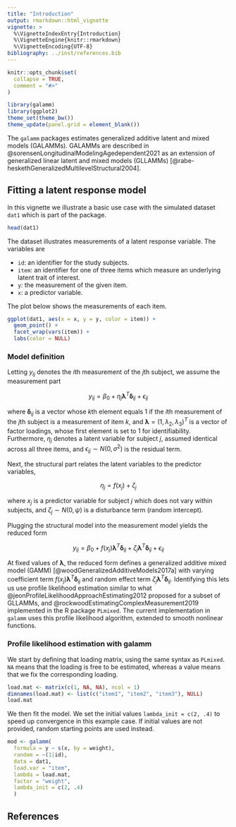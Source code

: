 ```yaml
---
title: "Introduction"
output: rmarkdown::html_vignette
vignette: >
  %\VignetteIndexEntry{Introduction}
  %\VignetteEngine{knitr::rmarkdown}
  %\VignetteEncoding{UTF-8}
bibliography: ../inst/references.bib
---
```


```r
knitr::opts_chunk$set(
  collapse = TRUE,
  comment = "#>"
)
```

```r
library(galamm)
library(ggplot2)
theme_set(theme_bw())
theme_update(panel.grid = element_blank())
```

The `galamm` packages estimates generalized additive latent and mixed models (GALAMMs). GALAMMs are described in @sorensenLongitudinalModelingAgedependent2021 as an extension of generalized linear latent and mixed models (GLLAMMs) [@rabe-heskethGeneralizedMultilevelStructural2004]. 

## Fitting a latent response model

In this vignette we illustrate a basic use case with the simulated dataset `dat1` which is part of the package.

```r
head(dat1)
```

The dataset illustrates measurements of a latent response variable. The variables are

- `id`: an identifier for the study subjects.
- `item`: an identifier for one of three items which measure an underlying latent trait of interest.
- `y`: the measurement of the given item.
- `x`: a predictor variable.

The plot below shows the measurements of each item.

```r
ggplot(dat1, aes(x = x, y = y, color = item)) + 
  geom_point() +
  facet_wrap(vars(item)) + 
  labs(color = NULL)
```



### Model definition

Letting $y_{ij}$ denotes the $i$th measurement of the $j$th subject, we assume the measurement part

$$y_{ij} = \beta_{0} + \eta_{j} \boldsymbol{\lambda}^{T} \boldsymbol{\delta}_{ij}  + \epsilon_{ij}$$

where $\boldsymbol{\delta}_{ij}$ is a vector whose $k$th element equals 1 if the $i$th measurement of the $j$th subject is a measurement of item $k$, and $\boldsymbol{\lambda} = (1, \lambda_{2}, \lambda_{3})^{T}$ is a vector of factor loadings, whose first element is set to 1 for identifiability. Furthermore, $\eta_{j}$ denotes a latent variable for subject $j$, assumed identical across all three items, and $\epsilon_{ij} \sim N(0, \sigma^{2})$ is the residual term.

Next, the structural part relates the latent variables to the predictor variables,

$$\eta_{j} = f(x_{j}) + \zeta_{j}$$

where $x_{j}$ is a predictor variable for subject $j$ which does not vary within subjects, and $\zeta_{j} \sim N(0, \psi)$ is a disturbance term (random intercept).

Plugging the structural model into the measurement model yields the reduced form

$$y_{ij} = \beta_{0} + f(x_{j}) \boldsymbol{\lambda}^{T} \boldsymbol{\delta}_{ij} + \zeta_{j} \boldsymbol{\lambda}^{T} \boldsymbol{\delta}_{ij}  + \epsilon_{ij}$$

At fixed values of $\boldsymbol{\lambda}$, the reduced form defines a generalized additive mixed model (GAMM) [@woodGeneralizedAdditiveModels2017a] with varying coefficient term $f(x_{j}) \boldsymbol{\lambda}^{T} \boldsymbol{\delta}_{ij}$ and random effect term $\zeta_{j} \boldsymbol{\lambda}^{T} \boldsymbol{\delta}_{ij}$. Identifying this lets us use profile likelihood estimation similar to what @jeonProfileLikelihoodApproachEstimating2012 proposed for a subset of GLLAMMs, and @rockwoodEstimatingComplexMeasurement2019 implemented in the R package `PLmixed`. The current implementation in `galamm` uses this profile likelihood algorithm, extended to smooth nonlinear functions.

### Profile likelihood estimation with galamm

We start by defining that loading matrix, using the same syntax as `PLmixed`. `NA` means that the loading is free to be estimated, whereas a value means that we fix the corresponding loading.

```r
load.mat <- matrix(c(1, NA, NA), ncol = 1)
dimnames(load.mat) <- list(c("item1", "item2", "item3"), NULL)
load.mat
```

We then fit the model. We set the initial values `lambda_init = c(2, .4)` to speed up convergence in this example case. If initial values are not provided, random starting points are used instead.

```r
mod <- galamm(
  formula = y ~ s(x, by = weight),
  random = ~(1|id),
  data = dat1,
  load.var = "item",
  lambda = load.mat,
  factor = "weight",
  lambda_init = c(2, .4)
  )
```


## References
